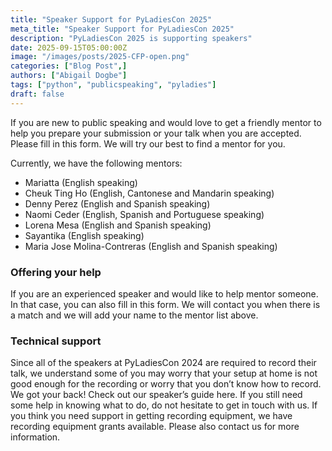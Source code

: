 ```yaml
---
title: "Speaker Support for PyLadiesCon 2025"
meta_title: "Speaker Support for PyLadiesCon 2025"
description: "PyLadiesCon 2025 is supporting speakers"
date: 2025-09-15T05:00:00Z
image: "/images/posts/2025-CFP-open.png"
categories: ["Blog Post",]
authors: ["Abigail Dogbe"]
tags: ["python", "publicspeaking", "pyladies"]
draft: false
---
```


If you are new to public speaking and would love to get a friendly mentor to help you prepare your submission or your talk when you are accepted.
Please fill in this form. We will try our best to find a mentor for you.

Currently, we have the following mentors:

- Mariatta (English speaking)
- Cheuk Ting Ho (English, Cantonese and Mandarin speaking)
- Denny Perez (English and Spanish speaking)
- Naomi Ceder (English, Spanish and Portuguese speaking)
- Lorena Mesa (English and Spanish speaking)
- Sayantika (English speaking)
- Maria Jose Molina-Contreras (English and Spanish speaking)

### Offering your help
If you are an experienced speaker and would like to help mentor someone. In that case, you can also fill in this form. 
We will contact you when there is a match and we will add your name to the mentor list above.

### Technical support
Since all of the speakers at PyLadiesCon 2024 are required to record their talk, we understand some of you may worry that your setup at home 
is not good enough for the recording or worry that you don’t know how to record. We got your back! Check out our speaker’s guide here. 
If you still need some help in knowing what to do, do not hesitate to get in touch with us. 
If you think you need support in getting recording equipment, we have recording equipment grants available. 
Please also contact us for more information.
